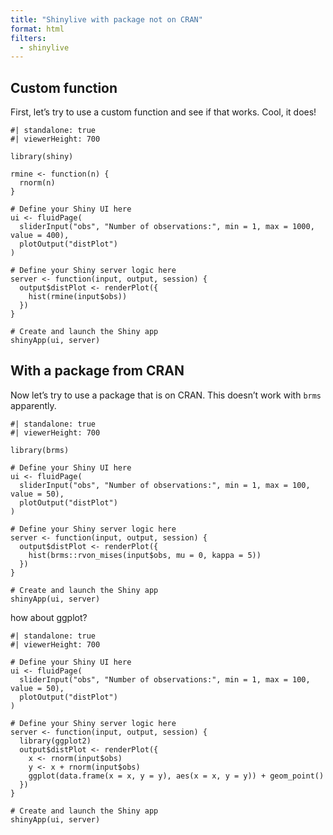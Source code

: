```yaml
---
title: "Shinylive with package not on CRAN"
format: html
filters:
  - shinylive
---
```


## Custom function

First, let's try to use a custom function and see if that works. Cool, it does!

```shinylive-r
#| standalone: true
#| viewerHeight: 700

library(shiny)

rmine <- function(n) {
  rnorm(n)
}

# Define your Shiny UI here
ui <- fluidPage(
  sliderInput("obs", "Number of observations:", min = 1, max = 1000, value = 400),
  plotOutput("distPlot")
)

# Define your Shiny server logic here
server <- function(input, output, session) {
  output$distPlot <- renderPlot({
    hist(rmine(input$obs))
  })
}

# Create and launch the Shiny app
shinyApp(ui, server)
```


## With a package from CRAN

Now let's try to use a package that is on CRAN. This doesn't work with `brms` apparently.

```shinylive-r
#| standalone: true
#| viewerHeight: 700

library(brms)

# Define your Shiny UI here
ui <- fluidPage(
  sliderInput("obs", "Number of observations:", min = 1, max = 100, value = 50),
  plotOutput("distPlot")
)

# Define your Shiny server logic here
server <- function(input, output, session) {
  output$distPlot <- renderPlot({
    hist(brms::rvon_mises(input$obs, mu = 0, kappa = 5))
  })
}

# Create and launch the Shiny app
shinyApp(ui, server)
```

how about ggplot?

```shinylive-r
#| standalone: true
#| viewerHeight: 700

# Define your Shiny UI here
ui <- fluidPage(
  sliderInput("obs", "Number of observations:", min = 1, max = 100, value = 50),
  plotOutput("distPlot")
)

# Define your Shiny server logic here
server <- function(input, output, session) {
  library(ggplot2)
  output$distPlot <- renderPlot({
    x <- rnorm(input$obs)
    y <- x + rnorm(input$obs)
    ggplot(data.frame(x = x, y = y), aes(x = x, y = y)) + geom_point()
  })
}

# Create and launch the Shiny app
shinyApp(ui, server)
```
